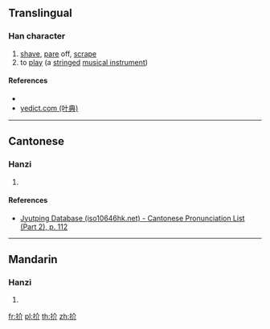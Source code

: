 ==Translingual==

===Han character===
{{Han char|rn=64|rad=手|as=04|sn=7|four=58020|canj=QOLL|ids=⿰扌介}}

# [[shave]], [[pare]] off, [[scrape]]
# to [[play]] (a [[stringed]] [[musical instrument]])

====References====
* {{Han ref|kx=0419.030|dkj=11838|dj=0765.250|hdz=31840.030|uh=6274|ud=25204|bh=CAF6|bd=51958}}
* [http://yedict.com/htm/62/6274.htm yedict.com (叶典)]

----

==Cantonese==

===Hanzi===
{{yue-hanzi|jyut=[[git3]]|y=git3}}

# {{defn|lang=yue|sort=手04}}

====References====
* [http://www.iso10646hk.net/jp/document/download.jsp Jyutping Database (iso10646hk.net) - Cantonese Pronunciation List (Part 2), p. 112]

----

==Mandarin==

===Hanzi===
{{cmn-hanzi|pin=[[jiá]] ([[jia2]]), [[pú]] ([[pu2]])|wg=chia<sup>2</sup>, p'u<sup>2</sup>}}

# {{defn|lang=cmn|sort=手04}}

[[fr:扴]]
[[pl:扴]]
[[th:扴]]
[[zh:扴]]